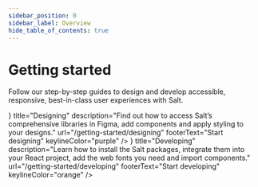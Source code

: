 ```yaml
---
sidebar_position: 0
sidebar_label: Overview
hide_table_of_contents: true
---
```



# Getting started

<Content>

Follow our step-by-step guides to design and develop accessible, responsive, best-in-class user experiences with Salt.

<OverviewCards>
  <OverviewCard
    icon={<DesignIcon />}
    title="Designing"
    description="Find out how to access Salt’s comprehensive libraries in Figma, add
            components and apply styling to your designs."
    url="/getting-started/designing"
    footerText="Start designing"
    keylineColor="purple"
  />
  <OverviewCard
    icon={<DevelopIcon />}
    title="Developing"
    description="Learn how to install the Salt packages, integrate them into your React
        project, add the web fonts you need and import components."
    url="/getting-started/developing"
    footerText="Start developing"
    keylineColor="orange"
  />
</OverviewCards>

</Content>
